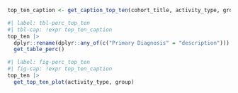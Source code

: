 ```r
top_ten_caption <- get_caption_top_ten(cohort_title, activity_type, group)
```

```r
#| label: tbl-perc_top_ten
#| tbl-cap: !expr top_ten_caption
top_ten |>
  dplyr::rename(dplyr::any_of(c("Primary Diagnosis" = "description"))) |>
  get_table_perc() 
```

```r
#| label: fig-perc_top_ten
#| fig-cap: !expr top_ten_caption
top_ten |>
  get_top_ten_plot(activity_type, group)
```